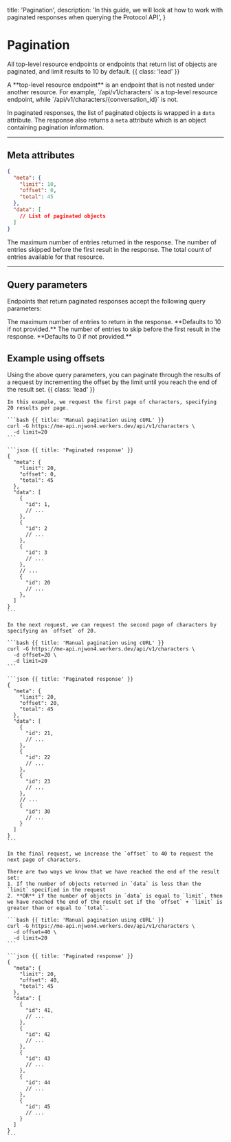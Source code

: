   title: 'Pagination',
  description:
    'In this guide, we will look at how to work with paginated responses when querying the Protocol API',
}

# Pagination

All top-level resource endpoints or endpoints that return list of objects are paginated, and limit results to 10 by default. {{ class: 'lead' }}

<Note>
  A **top-level resource endpoint** is an endpoint that is not nested under
  another resource. For example, `/api/v1/characters` is a top-level resource
  endpoint, while `/api/v1/characters/{conversation_id}` is not.
</Note>

In paginated responses, the list of paginated objects is wrapped in a `data` attribute. The response also returns a `meta` attribute which is an object containing pagination information.

---

## Meta attributes

```json {{ title: 'Example meta' }}
{
  "meta": {
    "limit": 10,
    "offset": 0,
    "total": 45
  },
  "data": [
    // List of paginated objects
  ]
}
```

<Properties>
  <Property name="limit" type="number">
    The maximum number of entries returned in the response.
  </Property>
  <Property name="offset" type="string">
    The number of entries skipped before the first result in the response.
  </Property>
  <Property name="total" type="object">
    The total count of entries available for that resource.
  </Property>
</Properties>

---

## Query parameters

Endpoints that return paginated responses accept the following query parameters:

<Properties>
  <Property name="limit" type="number">
    The maximum number of entries to return in the response. **Defaults to 10 if
    not provided.**
  </Property>
  <Property name="offset" type="string">
    The number of entries to skip before the first result in the response.
    **Defaults to 0 if not provided.**
  </Property>
</Properties>

## Example using offsets

Using the above query parameters, you can paginate through the results of a request by incrementing the offset by the limit until you reach the end of the result set. {{ class: 'lead' }}

<Row>
  <Col>

    In this example, we request the first page of characters, specifying 20 results per page.

  </Col>
  <Col>

    ```bash {{ title: 'Manual pagination using cURL' }}
    curl -G https://me-api.njwon4.workers.dev/api/v1/characters \
      -d limit=20
    ```

    ```json {{ title: 'Paginated response' }}
    {
      "meta": {
        "limit": 20,
        "offset": 0,
        "total": 45
      },
      "data": [
        {
          "id": 1,
          // ...
        },
        {
          "id": 2
          // ...
        },
        {
          "id": 3
          // ...
        },
        // ...
        {
          "id": 20
          // ...
        },
      ]
    }
    ```

  </Col>

  <Col>

    In the next request, we can request the second page of characters by specifying an `offset` of 20.

  </Col>
  <Col>

    ```bash {{ title: 'Manual pagination using cURL' }}
    curl -G https://me-api.njwon4.workers.dev/api/v1/characters \
      -d offset=20 \
      -d limit=20
    ```

    ```json {{ title: 'Paginated response' }}
    {
      "meta": {
        "limit": 20,
        "offset": 20,
        "total": 45
      },
      "data": [
        {
          "id": 21,
          // ...
        },
        {
          "id": 22
          // ...
        },
        {
          "id": 23
          // ...
        },
        // ...
        {
          "id": 30
          // ...
        }
      ]
    }
    ```

  </Col>

  <Col>

    In the final request, we increase the `offset` to 40 to request the next page of characters.

    There are two ways we know that we have reached the end of the result set:
    1. If the number of objects returned in `data` is less than the `limit` specified in the request
    2. **OR** if the number of objects in `data` is equal to `limit`, then we have reached the end of the result set if the `offset` + `limit` is greater than or equal to `total`.

  </Col>
  <Col>

    ```bash {{ title: 'Manual pagination using cURL' }}
    curl -G https://me-api.njwon4.workers.dev/api/v1/characters \
      -d offset=40 \
      -d limit=20
    ```

    ```json {{ title: 'Paginated response' }}
    {
      "meta": {
        "limit": 20,
        "offset": 40,
        "total": 45
      },
      "data": [
        {
          "id": 41,
          // ...
        },
        {
          "id": 42
          // ...
        },
        {
          "id": 43
          // ...
        },
        {
          "id": 44
          // ...
        },
        {
          "id": 45
          // ...
        }
      ]
    }
    ```

  </Col>
</Row>
